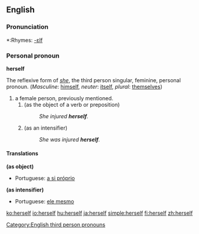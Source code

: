 ==English==

{{rank|passed|true|friend|293|herself|year|dear|high}}

===Pronunciation===
*:Rhymes: [[Rhymes:English:-ɛlf|-ɛlf]]

===Personal pronoun===
'''herself'''
[[Category:English third person pronouns]]

The reflexive form of ''[[she]]'', the third person singular, feminine, personal pronoun. (''Masculine'': [[himself]], ''neuter'': [[itself]], ''plural'': [[themselves]])

#a female person, previously mentioned.
##(as the object of a verb or preposition)
##:''She injured '''herself'''.''
##(as an intensifier)
##:''She was injured '''herself'''.''

====Translations====
'''(as object)'''
{{top}}
*Portuguese: [[a si próprio]]
{{bottom}}

'''(as intensifier)'''
{{top}}
*Portuguese: [[ele mesmo]]
{{bottom}}

[[ko:herself]]
[[io:herself]]
[[hu:herself]]
[[ja:herself]]
[[simple:herself]]
[[fi:herself]]
[[zh:herself]]